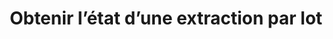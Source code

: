 ---
title: "Obtenir l’état d’une extraction par lot"
openapi: 'v2-openapi GET /batch/scrape/{id}'
---